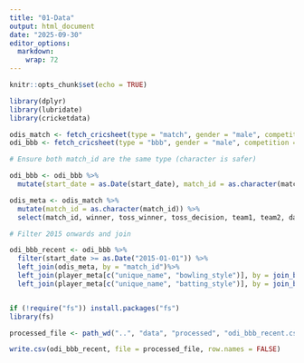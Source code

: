 ```yaml
---
title: "01-Data"
output: html_document
date: "2025-09-30"
editor_options: 
  markdown: 
    wrap: 72
---
```


```r
knitr::opts_chunk$set(echo = TRUE)
```

```r

library(dplyr)
library(lubridate) 
library(cricketdata)

odis_match <- fetch_cricsheet(type = "match", gender = "male", competition = "odis") 
odi_bbb <- fetch_cricsheet(type = "bbb", gender = "male", competition = "odis")

# Ensure both match_id are the same type (character is safer)

odi_bbb <- odi_bbb %>% 
  mutate(start_date = as.Date(start_date), match_id = as.character(match_id))

odis_meta <- odis_match %>%
  mutate(match_id = as.character(match_id)) %>% 
  select(match_id, winner, toss_winner, toss_decision, team1, team2, date, venue)

# Filter 2015 onwards and join

odi_bbb_recent <- odi_bbb %>% 
  filter(start_date >= as.Date("2015-01-01")) %>% 
  left_join(odis_meta, by = "match_id")%>%
  left_join(player_meta[c("unique_name", "bowling_style")], by = join_by("bowler"=="unique_name"), relationship = "many-to-many")%>%
  left_join(player_meta[c("unique_name", "batting_style")], by = join_by("striker"=="unique_name"), relationship = "many-to-many")


if (!require("fs")) install.packages("fs")
library(fs)

processed_file <- path_wd("..", "data", "processed", "odi_bbb_recent.csv")

write.csv(odi_bbb_recent, file = processed_file, row.names = FALSE)
```





